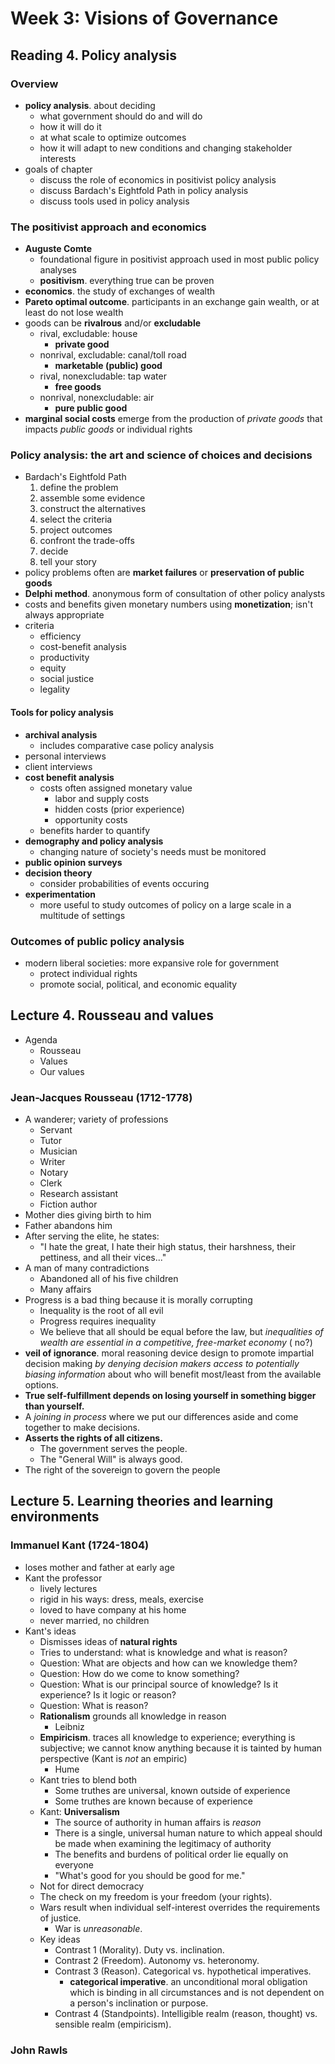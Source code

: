 # Week 3: Visions of Governance

## Reading 4. Policy analysis

### Overview
- **policy analysis**. about deciding
    - what government should do and will do
    - how it will do it
    - at what scale to optimize outcomes
    - how it will adapt to new conditions and changing stakeholder interests
- goals of chapter
  - discuss the role of economics in positivist policy analysis
  - discuss Bardach's Eightfold Path in policy analysis
  - discuss tools used in policy analysis

### The positivist approach and economics
- **Auguste Comte**
  - foundational figure in positivist approach used in most public policy analyses
  - **positivism**. everything true can be proven
- **economics**. the study of exchanges of wealth
- **Pareto optimal outcome**. participants in an exchange gain wealth, or at least do not lose wealth
- goods can be **rivalrous** and/or **excludable**
  - rival, excludable: house
    - **private good**
  - nonrival, excludable: canal/toll road
    - **marketable (public) good**
  - rival, nonexcludable: tap water
    - **free goods**
  - nonrival, nonexcludable: air
    - **pure public good**
- **marginal social costs** emerge from the production of _private goods_ that impacts _public goods_ or individual rights

### Policy analysis: the art and science of choices and decisions

- Bardach's Eightfold Path
  1. define the problem
  2. assemble some evidence
  3. construct the alternatives
  4. select the criteria
  5. project outcomes
  6. confront the trade-offs
  7. decide
  8. tell your story
- policy problems often are **market failures** or **preservation of public goods**
- **Delphi method**. anonymous form of consultation of other policy analysts
- costs and benefits given monetary numbers using **monetization**; isn't always appropriate
- criteria
  - efficiency
  - cost-benefit analysis
  - productivity
  - equity
  - social justice
  - legality

#### Tools for policy analysis
- **archival analysis**
  - includes comparative case policy analysis
- personal interviews
- client interviews
- **cost benefit analysis**
  - costs often assigned monetary value
    - labor and supply costs
    - hidden costs (prior experience)
    - opportunity costs
  - benefits harder to quantify
- **demography and policy analysis**
  - changing nature of society's needs must be monitored
- **public opinion surveys**
- **decision theory**
  - consider probabilities of events occuring
- **experimentation**
  - more useful to study outcomes of policy on a large scale in a multitude of settings

### Outcomes of public policy analysis
- modern liberal societies: more expansive role for government
  - protect individual rights
  - promote social, political, and economic equality

## Lecture 4. Rousseau and values
- Agenda
  - Rousseau
  - Values
  - Our values

### Jean-Jacques Rousseau (1712-1778)
- A wanderer; variety of professions
  - Servant
  - Tutor
  - Musician
  - Writer
  - Notary
  - Clerk
  - Research assistant
  - Fiction author
- Mother dies giving birth to him
- Father abandons him
- After serving the elite, he states:
  - "I hate the great, I hate their high status, their harshness, their pettiness, and all their vices..."
- A man of many contradictions
  - Abandoned all of his five children
  - Many affairs
- Progress is a bad thing because it is morally corrupting
  - Inequality is the root of all evil
  - Progress requires inequality
  - We believe that all should be equal before the law, but _inequalities of wealth are essential in a competitive, free-market economy_ (<T tag="comment" /> no?)
- **veil of ignorance**. moral reasoning device design to promote impartial decision making _by denying decision makers access to potentially biasing information_ about who will benefit most/least from the available options.
- **True self-fulfillment depends on losing yourself in something bigger than yourself.**
- A _joining in process_ where we put our differences aside and come together to make decisions.
- **Asserts the rights of all citizens.**
  - The government serves the people.
  - The "General Will" is always good.
- The right of the sovereign to govern the people

## Lecture 5. Learning theories and learning environments

### Immanuel Kant (1724-1804)
- loses mother and father at early age
- Kant the professor
  - lively lectures
  - rigid in his ways: dress, meals, exercise
  - loved to have company at his home
  - never married, no children
- Kant's ideas
  - Dismisses ideas of **natural rights**
  - Tries to understand: what is knowledge and what is reason?
  - Question: What are objects and how can we knowledge them?
  - Question: How do we come to know something?
  - Question: What is our principal source of knowledge? Is it experience? Is it logic or reason?
  - Question: What is reason?
  - **Rationalism** grounds all knowledge in reason
    - Leibniz
  - **Empiricism**. traces all knowledge to experience; everything is subjective; we cannot know anything because it is tainted by human perspective (Kant is _not_ an empiric)
    - Hume
  - Kant tries to blend both
    - Some truthes are universal, known outside of experience
    - Some truthes are known because of experience
  - Kant: **Universalism**
    - The source of authority in human affairs is _reason_
    - There is a single, universal human nature to which appeal should be made when examining the legitimacy of authority
    - The benefits and burdens of political order lie equally on everyone
    - "What's good for you should be good for me."
  - Not for direct democracy
  - The check on my freedom is your freedom (your rights).
  - Wars result when individual self-interest overrides the requirements of justice.
    - War is _unreasonable_.
  - Key ideas
    - Contrast 1 (Morality). Duty vs. inclination.
    - Contrast 2 (Freedom). Autonomy vs. heteronomy.
    - Contrast 3 (Reason). Categorical vs. hypothetical imperatives.
      - **categorical imperative**. an unconditional moral obligation which is binding in all circumstances and is not dependent on a person's inclination or purpose.
    - Contrast 4 (Standpoints). Intelligible realm (reason, thought) vs. sensible realm (empiricism).

### John Rawls